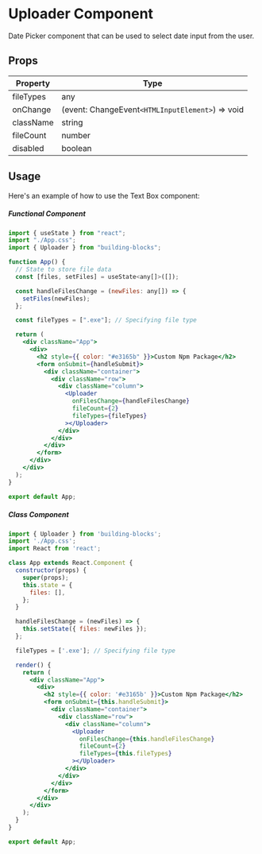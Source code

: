 # Uploader Component

Date Picker component that can be used to select date input from the user.

## Props

| Property  | Type                                             |
| --------- | ------------------------------------------------ |
| fileTypes | any                                              |
| onChange  | (event: ChangeEvent`<HTMLInputElement>`) => void |
| className | string                                           |
| fileCount | number                                           |
| disabled  | boolean                                          |

## Usage

Here's an example of how to use the Text Box component:

##### Functional Component

```jsx copy filename="App.tsx"
import { useState } from "react";
import "./App.css";
import { Uploader } from "building-blocks";

function App() {
  // State to store file data
  const [files, setFiles] = useState<any[]>([]);

  const handleFilesChange = (newFiles: any[]) => {
    setFiles(newFiles);
  };

  const fileTypes = [".exe"]; // Specifying file type

  return (
    <div className="App">
      <div>
        <h2 style={{ color: "#e3165b" }}>Custom Npm Package</h2>
        <form onSubmit={handleSubmit}>
          <div className="container">
            <div className="row">
              <div className="column">
                <Uploader
                  onFilesChange={handleFilesChange}
                  fileCount={2}
                  fileTypes={fileTypes}
                ></Uploader>
              </div>
            </div>
          </div>
        </form>
      </div>
    </div>
  );
}

export default App;
```

##### Class Component

```jsx copy filename="App.tsx"
import { Uploader } from 'building-blocks';
import './App.css';
import React from 'react';

class App extends React.Component {
  constructor(props) {
    super(props);
    this.state = {
      files: [],
    };
  }

  handleFilesChange = (newFiles) => {
    this.setState({ files: newFiles });
  };

  fileTypes = ['.exe']; // Specifying file type

  render() {
    return (
      <div className="App">
        <div>
          <h2 style={{ color: '#e3165b' }}>Custom Npm Package</h2>
          <form onSubmit={this.handleSubmit}>
            <div className="container">
              <div className="row">
                <div className="column">
                  <Uploader
                    onFilesChange={this.handleFilesChange}
                    fileCount={2}
                    fileTypes={this.fileTypes}
                  ></Uploader>
                </div>
              </div>
            </div>
          </form>
        </div>
      </div>
    );
  }
}

export default App;
```
